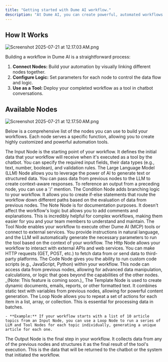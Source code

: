 ```yaml
---
title: "Getting started with Dume AI workflow."
description: "At Dume AI, you can create powerful, automated workflows with an intuitive drag-and-drop interface. By connecting different types of nodes, you can build custom tools that automate complex tasks using AI. This guide provides a detailed explanation of each available node and how to use it."
---
```


## How It Works

![Screenshot 2025-07-21 at 12.17.03 AM.png](/images/Screenshot2025-07-21at12.17.03AM.png)

Building a workflow in Dume AI is a straightforward process:

1. **Connect Nodes:** Build your automation by visually linking different nodes together.
2. **Configure Logic:** Set parameters for each node to control the data flow and logic.
3. **Use as a Tool:** Deploy your completed workflow as a tool in chatbot conversations.

## Available Nodes

![Screenshot 2025-07-21 at 12.17.50 AM.png](/images/Screenshot2025-07-21at12.17.50AM.png)

Below is a comprehensive list of the nodes you can use to build your workflows. Each node serves a specific function, allowing you to create highly customized and powerful automation tools.

<CardGroup cols={2}>
  <Card title="Input Node" icon="sparkles" iconType="regular" color="#NaNNaNNaN">
    The Input Node is the starting point of your workflow. It defines the initial data that your workflow will receive when it's executed as a tool by the chatbot. You can specify the required input fields, their data types (e.g., text, number, boolean), and validation rules.
  </Card>
  <Card title="LLM Node" icon="robot">
    The Large Language Model (LLM) Node allows you to leverage the power of AI to generate text or structured data. You can pass data from previous nodes to the LLM to create context-aware responses. To reference an output from a preceding node, you can use a '/' mention.
  </Card>
  <Card title="Condition Node" icon="sparkles">
    The Condition Node adds branching logic to your workflow. It allows you to create if-else statements that route the workflow down different paths based on the evaluation of data from previous nodes.
  </Card>
  <Card title="Note Node" icon="sparkles">
    The Note Node is for documentation purposes. It doesn't affect the workflow's logic but allows you to add comments and explanations. This is incredibly helpful for complex workflows, making them easier for you and your team members to understand and maintain.
  </Card>
  <Card title="Tool Node" icon="sparkles">
    The Tool Node enables your workflow to execute other Dume AI (MCP) tools or connect to external services. You provide instructions in natural language, and the LLM will automatically generate the necessary parameters to run the tool based on the context of your workflow.
  </Card>
  <Card title="Http Node" icon="sparkles">
    The Http Node allows your workflow to interact with external APIs and web services. You can make HTTP requests (GET, POST, etc.) to fetch data from or send data to third-party platforms.
  </Card>
  <Card title="Code Node" icon="sparkles">
    The Code Node gives you the ability to run custom code scripts (e.g., JavaScript, Python) within your workflow. This node can access data from previous nodes, allowing for advanced data manipulation, calculations, or logic that goes beyond the capabilities of the other nodes. _(Note: This feature is coming soon.)_
  </Card>
  <Card title="Template Node" icon="sparkles">
    The Template Node is used to create dynamic documents, emails, reports, or other formatted text. It combines static text with variables from previous nodes, allowing for powerful content generation.
  </Card>
  <Card title="Loop Node" icon="sparkles">
    The Loop Node allows you to repeat a set of actions for each item in a list, array, or collection. This is essential for processing data in batches.

    - **Example:** If your workflow starts with a list of 10 article topics from an Input Node, you can use a Loop Node to run a series of LLM and Tool Nodes for each topic individually, generating a unique article for each one.
  </Card>
  <Card title="Output Node" icon="sparkles">
    The Output Node is the final step in your workflow. It collects data from any of the previous nodes and structures it as the final result of the tool's execution. This is the data that will be returned to the chatbot or the system that initiated the workflow.
  </Card>
</CardGroup>